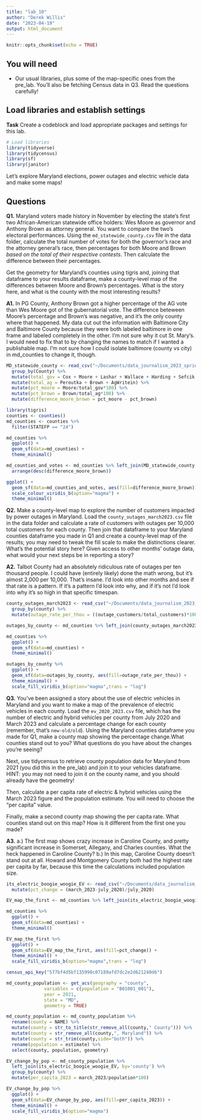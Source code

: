 ```yaml
---
title: "lab_10"
author: "Derek Willis"
date: "2023-04-19"
output: html_document
---
```


```r
knitr::opts_chunk$set(echo = TRUE)
```

## You will need

* Our usual libraries, plus some of the map-specific ones from the pre_lab. You'll also be fetching Census data in Q3. Read the questions carefully!

## Load libraries and establish settings

**Task** Create a codeblock and load appropriate packages and settings for this lab.

```r
# Load libraries
library(tidyverse)
library(tidycensus)
library(sf)
library(janitor)

```

Let's explore Maryland elections, power outages and electric vehicle data and make some maps! 

## Questions 

**Q1.** Maryland voters made history in November by electing the state's first two African-American statewide office holders: Wes Moore as governor and Anthony Brown as attorney general. You want to compare the two's electoral performances. Using the `md_statewide_county.csv` file in the data folder, calculate the total number of votes for both the governor's race and the attorney general's race, then percentages for both Moore and Brown _based on the total of their respective contests_. Then calculate the difference between their percentages.

Get the geometry for Maryland's counties using tigris and, joining that dataframe to your results dataframe, make a county-level map of the differences between Moore and Brown's percentages. What is the story here, and what is the county with the most interesting results?

**A1.** 
In PG County, Anthony Brown got a higher percentage of the AG vote than Wes Moore got of the gubernatorial vote. The difference beteween Moore's percentage and Brown's was negative, and it's the only county where that happened. My data cut out the information with Baltimore City and Baltimore County because they were both labeled baltimore in one frame and labeled completely in the other. I'm not sure why it cut St. Mary's. I would need to fix that to by changing the names to match if I wanted a publishable map. I'm not sure how I could isolate baltimore (county vs city) in md_counties to change it, though.
```r
MD_statewide_county <- read_csv("~/Documents/data_journalism_2023_spring/labs/lab_10/data/md_statewide_county.csv") %>% 
  group_by(County) %>% 
  mutate(total_gov = Cox + Moore + Lashar + Wallace + Harding + Sefcik + GovWritein) %>% 
  mutate(total_ag = Peroutka + Brown + AgWritein) %>% 
  mutate(pct_moore = Moore/total_gov*100) %>% 
  mutate(pct_brown = Brown/total_ag*100) %>% 
  mutate(difference_moore_brown = pct_moore - pct_brown)

library(tigris)
counties <- counties()
md_counties <- counties %>%
  filter(STATEFP == "24")

md_counties %>%
  ggplot() +
  geom_sf(data=md_counties) +
  theme_minimal()

md_counties_and_votes <- md_counties %>% left_join(MD_statewide_county, by=c("NAME"="County")) %>% 
  arrange(desc(difference_moore_brown))

ggplot() +
  geom_sf(data=md_counties_and_votes, aes(fill=difference_moore_brown)) +
  scale_colour_viridis_b(option="magma") +
  theme_minimal()
```

**Q2.** Make a county-level map to explore the number of customers impacted by power outages in Maryland. Load the `county_outages_march2023.csv` file in the data folder and calculate a rate of customers with outages per 10,000 total customers for each county. Then join that dataframe to your Maryland counties dataframe you made in Q1 and create a county-level map of the results; you may need to tweak the fill scale to make the distinctions clearer. What's the potential story here? Given access to other months' outage data, what would your next steps be in reporting a story?

**A2.** 
Talbot County had an absolutely ridiculous rate of outages per ten thousand people. I could have (entirely likely) done the math wrong, but it's almost 2,000 per 10,000. That's insane. I'd look into other months and see if that rate is a pattern. If it's a pattern I'd look into why, and if it's not I'd look into why it's so high in that specific timespan.

```r
county_outages_march2023 <- read_csv("~/Documents/data_journalism_2023_spring/labs/lab_10/data/county_outages_march2023.csv") %>% 
  group_by(county) %>% 
  mutate(outage_rate_per_thou = ((outage_customers/total_customers)*10000))

outages_by_county <- md_counties %>% left_join(county_outages_march2023, by=c("NAME"="county")) 

md_counties %>%
  ggplot() +
  geom_sf(data=md_counties) +
  theme_minimal()

outages_by_county %>% 
  ggplot() +
  geom_sf(data=outages_by_county, aes(fill=outage_rate_per_thou)) +
  theme_minimal() +
  scale_fill_viridis_b(option="magma",trans = "log")

```

**Q3.** You've been assigned a story about the use of electric vehicles in Maryland and you want to make a map of the prevalence of electric vehicles in each county. Load the `ev_2020_2023.csv` file, which has the number of electric and hybrid vehicles per county from July 2020 and March 2023 and calculate a percentage change for each county (remember, that's `new-old/old`). Using the Maryland counties dataframe you made for Q1, make a county map showing the percentage change.What counties stand out to you? What questions do you have about the changes you're seeing?

Next, use tidycensus to retrieve county population data for Maryland from 2021 (you did this in the pre_lab) and join it to your vehicles dataframe. HINT: you may not need to join it on the county name, and you should already have the geometry!

Then, calculate a per capita rate of electric & hybrid vehicles using the March 2023 figure and the population estimate. You will need to choose the "per capita" value.

Finally, make a second county map showing the per capita rate. What counties stand out on this map? How is it different from the first one you made?

**A3.** 
a.) The first map shows crazy increase in Caroline County, and pretty significant increase in Somerset, Allegany, and Charles counties. What the heck happened in Caroline County?
b.) In this map, Caroline County doesn't stand out at all. Howard and Montgomery County both had the highest rate per capita by far, because this time the calculations included population size.

```r
its_electric_boogie_woogie_EV <- read_csv("~/Documents/data_journalism_2023_spring/labs/lab_10/data/ev_2020_2023.csv") %>% 
  mutate(pct_change = (march_2023-july_2020)/july_2020)

EV_map_the_first <- md_counties %>% left_join(its_electric_boogie_woogie_EV, by=c("NAME"="county")) 

md_counties %>%
  ggplot() +
  geom_sf(data=md_counties) +
  theme_minimal()

EV_map_the_first %>% 
  ggplot() +
  geom_sf(data=EV_map_the_first, aes(fill=pct_change)) +
  theme_minimal() +
  scale_fill_viridis_b(option="magma",trans = "log")

census_api_key("577bf4d5bf135998c07189afd7dc2e2d621240d6")

md_county_population <- get_acs(geography = "county",
              variables = c(population = "B01001_001"),
              year = 2021,
              state = "MD",
              geometry = TRUE)

md_county_population <- md_county_population %>%
  rename(county = NAME) %>%
  mutate(county = str_to_title(str_remove_all(county," County"))) %>%
  mutate(county = str_remove_all(county,", Maryland")) %>%
  mutate(county = str_trim(county,side="both")) %>%
  rename(population = estimate) %>%
  select(county, population, geometry)

EV_change_by_pop <- md_county_population %>%
  left_join(its_electric_boogie_woogie_EV, by='county') %>% 
  group_by(county) %>% 
  mutate(per_capita_2023 = march_2023/population*100)

EV_change_by_pop %>% 
  ggplot() +
  geom_sf(data=EV_change_by_pop, aes(fill=per_capita_2023)) +
  theme_minimal() +
  scale_fill_viridis_b(option="magma")

```

